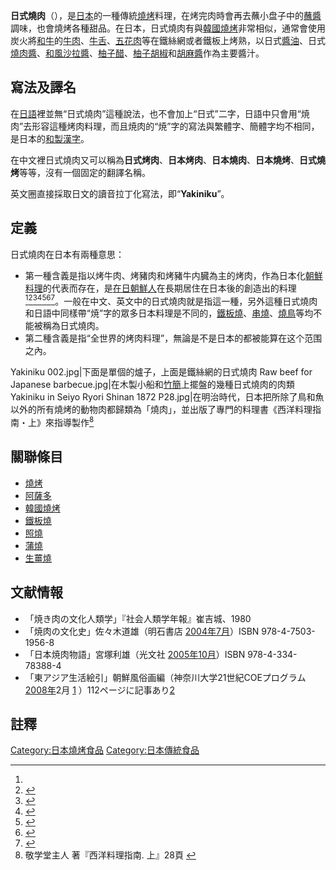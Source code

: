 {{Incomplete|time=2020-10-15}}
{{Expand language|1=ja|time=2022-06-16T11:13:35+00:00}}
'''日式燒肉'''（{{lang-ja|焼肉}}），是[[日本|日本]]的一種傳統[[燒烤|燒烤]]料理，在烤完肉時會再去蘸小盘子中的[[蘸醬|蘸醬]]調味，也會燒烤各種甜品。在日本，日式燒肉有與[[韓國燒烤|韓國燒烤]]非常相似，通常會使用炭火將[[和牛|和牛]]的[[牛肉|牛肉]]、[[牛舌|牛舌]]、[[五花肉|五花肉]]等在鐵絲網或者鐵板上烤熟，以日式[[醬油|醬油]]、日式[[燒肉醬|燒肉醬]]、[[和風沙拉醬|和風沙拉醬]]、[[柚子醋|柚子醋]]、[[柚子胡椒|柚子胡椒]]和[[胡麻醬|胡麻醬]]作為主要醬汁。

== 寫法及譯名 ==
在[[日語|日語]]裡並無“日式燒肉”這種說法，也不會加上“日式”二字，日語中只會用“焼肉”去形容這種烤肉料理，而且焼肉的“焼”字的寫法與繁體字、簡體字均不相同，是日本的[[和製漢字|和製漢字]]。

在中文裡日式燒肉又可以稱為'''日式烤肉'''、'''日本烤肉'''、'''日本燒肉'''、'''日本燒烤'''、'''日式燒烤'''等等，沒有一個固定的翻譯名稱。

英文圈直接採取日文的讀音拉丁化寫法，即“'''Yakiniku'''”。

== 定義 ==
日式燒肉在日本有兩種意思：
*第一種含義是指以烤牛肉、烤豬肉和烤豬牛内臓為主的烤肉，作為日本化[[朝鮮料理|朝鮮料理]]的代表而存在，是[[在日朝鮮人|在日朝鮮人]]在長期居住在日本後的創造出的料理<ref name="kotobank.jp"/><ref>{{Cite journal|last=Cwiertka|first=Katarzyna|date=2008-01-01|title=Modern Japanese Cuisine: Food, Power and National Identity|url=https://www.researchgate.net/publication/37722153_Modern_Japanese_Cuisine_Food_Power_and_National_Identity|journal=Bibliovault OAI Repository, the University of Chicago Press|access-date=2022-06-16|archive-date=2022-06-27|archive-url=https://web.archive.org/web/20220627044227/https://www.researchgate.net/publication/37722153_Modern_Japanese_Cuisine_Food_Power_and_National_Identity}}</ref><ref>{{Cite web|title=Multiethnic Japan — John Lie|url=https://www.hup.harvard.edu/catalog.php?isbn=9780674013582|website=www.hup.harvard.edu|accessdate=2021-11-08|language=en|archive-date=2022-06-16|archive-url=https://web.archive.org/web/20220616215824/https://www.hup.harvard.edu/catalog.php?isbn=9780674013582}}</ref><ref>{{Cite web|title=Restaurants|url=https://www.japan-guide.com/e/e2036.html|website=www.japan-guide.com|accessdate=2021-11-08|language=en|archive-date=2022-06-17|archive-url=https://web.archive.org/web/20220617021814/https://www.japan-guide.com/e/e2036.html}}</ref><ref>{{Cite journal|last=Toshio|first=Asakura|date=2010-07-01|title=Yakiniku and Bulgogi: Japanese, Korean, and Global Foodways|url=https://www.airitilibrary.com/Publication/alDetailedMesh?docid=18119301-201007-201101220004-201101220004-145-179|journal=中國飲食文化|volume=6|issue=2|doi=10.30152/JCDC.201007.0005|issn=1811-9301|access-date=2022-06-16|archive-date=2021-11-09|archive-url=https://web.archive.org/web/20211109073840/https://www.airitilibrary.com/Publication/alDetailedMesh?DocID=18119301-201007-201101220004-201101220004-145-179}}</ref><ref name=":0">{{Cite book|title=Race, Ethnicity and Migration in Modern Japan: Indigenous and colonial others|url=https://books.google.co.kr/books?id=NxGTRiFdNQgC&pg=PA237&lpg=PA237&redir_esc=y#v=onepage&q&f=false|publisher=Taylor & Francis|date=2004|isbn=978-0-415-20856-7|language=en|first=Michael|last=Weiner|access-date=2022-06-16|archive-date=2022-06-16|archive-url=https://web.archive.org/web/20220616221706/https://books.google.co.kr/books?id=NxGTRiFdNQgC&pg=PA237&lpg=PA237&redir_esc=y#v=onepage&q&f=false}}</ref><ref>{{Cite web|title=「焼肉」名前の由来とは... え、朝鮮半島の南北対立が背景なの？【焼肉の日】|url=https://www.huffingtonpost.jp/2016/08/28/829-yakinikiu_n_11756602.html|website=ハフポスト|date=2016-08-29|accessdate=2021-11-09|language=ja|archive-date=2022-06-23|archive-url=https://web.archive.org/web/20220623232007/https://www.huffingtonpost.jp/2016/08/28/829-yakinikiu_n_11756602.html}}</ref>。一般在中文、英文中的日式燒肉就是指這一種，另外這種日式燒肉和日語中同樣帶“焼”字的眾多日本料理是不同的，[[鐵板燒|鐵板燒]]、[[串燒|串燒]]、[[燒鳥|燒鳥]]等均不能被稱為日式燒肉。
*第二種含義是指“全世界的烤肉料理”，無論是不是日本的都被能算在这个范围之內。
<gallery perrow="7">
Yakiniku 002.jpg|下面是單個的爐子，上面是鐵絲網的日式燒肉
Raw beef for Japanese barbecue.jpg|在木製小船和[[竹簡|竹簡]]上擺盤的幾種日式燒肉的肉類
Yakiniku in Seiyo Ryori Shinan 1872 P28.jpg|在明治時代，日本把所除了鳥和魚以外的所有燒烤的動物肉都歸類為「燒肉」，並出版了專門的料理書《西洋料理指南・上》來指導製作<ref>敬学堂主人 著『西洋料理指南. 上』28頁 {{NDLJP|849073}}</ref>
</gallery>

== 關聯條目 ==
*[[燒烤|燒烤]]
*[[阿薩多|阿薩多]]
*[[韓國燒烤|韓國燒烤]]
*[[鐵板燒|鐵板燒]]
*[[照燒|照燒]]
*[[蒲燒|蒲燒]]
*[[生薑燒|生薑燒]]

== 文献情報 ==
* 「焼き肉の文化人類学」『社会人類学年報』崔吉城、1980
* 「焼肉の文化史」佐々木道雄（明石書店 [[2004年|2004年]][[7月|7月]]）ISBN 978-4-7503-1956-8
* 「日本焼肉物語」宮塚利雄（光文社 [[2005年|2005年]][[10月|10月]]）ISBN 978-4-334-78388-4
* 「東アジア生活絵引」朝鮮風俗画編（神奈川大学21世紀COEプログラム[[2008年|2008年]]2月 [http://www.himoji.jp/jp/publication/seika.html] {{Wayback|url=http://www.himoji.jp/jp/publication/seika.html |date=20170803192804 }}）112ページに記事あり[http://www.himoji.jp/jp/publication/pdf/seika/103_02/02-110-119.pdf] {{Wayback|url=http://www.himoji.jp/jp/publication/pdf/seika/103_02/02-110-119.pdf |date=20160303172628 }}

== 註釋 ==
{{reflist}}
{{Authority control}}
[[Category:日本燒烤食品|Category:日本燒烤食品]]
[[Category:日本傳統食品|Category:日本傳統食品]]